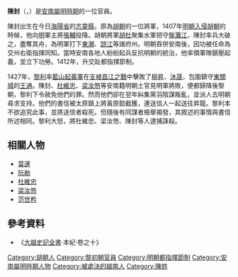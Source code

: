 '''陳封'''（{{vie|v=Trần Phong|hn=陳封}}，{{bd|？||1428年||catIdx=T}}）是[[越南|安南]][[安南屬明時期|屬明時期]]的一位官員。

陳封出生在今日[[海陽省|海陽省]]的[[志靈縣|志靈縣]]，原為[[胡朝|胡朝]]的一位將軍，1407年[[明入越|明朝入侵胡朝]]的時候，他向[[明|明]]軍主將[[張輔|張輔]]投降。胡朝將軍[[胡杜|胡杜]]聚集水軍把守[[盤灘江|盤灘江]]，陳封率兵大破之，盡奪其舟，為明軍打下[[東潮|東潮]]、[[諒江|諒江]]等諸府州。明朝吞併安南後，因功被任命為交州右衛指揮同知。當時安南各地人紛紛起兵反抗明朝的統治，他率領軍隊鎮壓起義，並立下功勞。1412年，升交趾都指揮節制。

1427年，[[黎利|黎利]]率[[藍山起義|藍山起義軍]]在[[支棱昌江之戰|支棱昌江之戰]]中擊敗了[[柳昇|柳昇]]、[[沐晟|沐晟]]，包圍鎮守[[東關城|東關城]]的[[王通_(明朝)|王通]]。陳封、[[杜維忠|杜維忠]]、[[梁汝笏|梁汝笏]]等安南籍明朝土官見明軍將敗，便都歸降後黎朝，黎利下令赦免他們的罪。然而他們卻在翌年糾集黨羽陰謀叛亂，並派人去明朝尋求支持。他們的書信被太原鎮上將黃原懿截獲，連送信人一起送往昇龍。黎利本不欲追究此事，並將送信者殺死。但隨後有同謀者檢舉揭發，其敘述的事情與書信所述相同。黎利大怒，將杜維忠、梁汝笏、陳封等人逮捕誅殺。


==相關人物==
*[[莫邃|莫邃]]
*[[阮勛|阮勛]]
*[[杜維忠|杜維忠]]
*[[梁汝笏|梁汝笏]]
*[[范世矜|范世矜]]

==參考資料==
*《[[大越史記全書|大越史記全書]]·本紀·卷之十》
{{藍山起義}}
[[Category:胡朝人|Category:胡朝人]]
[[Category:黎初朝官員|Category:黎初朝官員]]
[[Category:明朝都指揮節制|Category:明朝都指揮節制]]
[[Category:安南屬明時期人物|Category:安南屬明時期人物]]
[[Category:被處決的越南人|Category:被處決的越南人]]
[[Category:陳姓|Category:陳姓]]